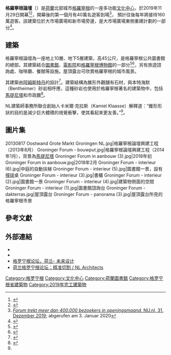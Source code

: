 {{Expand language|1=nl|time=2021-01-12T13:30:50+00:00}}

{{Infobox building
 |name              = 格羅寧根論壇<br>Forum Groningen
 |image             = Groninger Forum.jpg
 |image_size        = 275
 |caption           = 格羅寧根論壇（2019年3月）
 |mapframe-zoom     = 14
 |status            = {{Color|green|竣工}}
 |building_type     = [[文化中心|文化中心]]（圖書館、電影院、博物館）
 |location          = [[格羅寧根省|格羅寧根省]][[格羅寧根|格羅寧根]] Nieuwe Markt 1
 |location_country  = {{NED}}
 |coordinates       = {{nowr|{{coord|53|13|7.70|N|6|34|12.85|E|type:landmark_region:NL-ESX_source:nlwiki|display=inline,title}}}}
 |start_date        = {{start date|2012|10|31|df=y}}
 |opened            = {{end date|2019|11|29|df=y}}
 |cost              = [[歐元|€]]1.4億
 |height            = {{convert|45|m|ft|0|abbr=off|sp=us}}
 |structural_system = 鋼筋混凝土和鋼材
 |floor_count       = 10 + 5地下停車場
 |floor_area        = {{convert|17000|m2|sqft|-2|abbr=on}}
 |architecture_firm = {{link-nl|NL建築師事務所|NL Architects}}
 |main_contractor   = {{link-en|皇家BAM集團|Royal BAM Group}}
 |website           = {{URL|www.forum.nl/en}}
}}

'''格羅寧根論壇'''（{{lang-nl|Forum Groningen}}）是[[荷蘭|荷蘭]]北部城市[[格羅寧根|格羅寧根]]的一座多功能[[文化中心|文化中心]]，於2019年11月29日開幕<ref>{{Cite web |url=https://www.dvhn.nl/groningen/Groninger-Forum-opent-op-29-november-en-gaat-Forum-Groningen-heten-poll-24754433.html |title=Dagblad van het Noorden - Groninger Forum opent op 29 november (en gaat Forum Groningen heten + poll) |access-date=2021-01-12 |archive-date=2020-12-04 |archive-url=https://web.archive.org/web/20201204050356/https://www.dvhn.nl/groningen/Groninger-Forum-opent-op-29-november-en-gaat-Forum-Groningen-heten-poll-24754433.html |dead-url=no }}</ref><ref>{{cite book|last1 = Hoogers|first1 = M.|last2 = Tops|first2 = P. W.|date = 2005|title = Hoe het referendum werd gewonnen: een evaluatie van het Groninger referendum van 29 juni 2005|publisher = 蒂尔堡政治与管理学院}}</ref>，開幕後的第一個月有40萬名遊客到場<ref>[https://www.nu.nl/groningen/6020985/forum-trekt-meer-dan-400000-bezoekers-in-openingsmaand.html ''Forum trekt meer dan 400.000 bezoekers in openingsmaand.'' NU.nl, 31. Dezember 2019;] {{Wayback|url=https://www.nu.nl/groningen/6020985/forum-trekt-meer-dan-400000-bezoekers-in-openingsmaand.html |date=20210113170441 }} abgerufen am 3. Januar 2020</ref>，
預計往後每年將接待160萬遊客。該建築位於大市場廣場和新市場旁邊，是大市場廣場東側重建計劃的一部分<ref>{{cite news|title = Twee jaar te laat en dubbel zo duur|url = https://nos.nl/artikel/2312613|language = nl|agency = [[Nederlandse_Omroep_Stichting|NOS]]|date = 2019-11-29|archive-url = https://web.archive.org/web/20191130155719/https://nos.nl/artikel/2312613-twee-jaar-te-laat-en-dubbel-zo-duur-maar-het-forum-groningen-is-nu-open.html|archive-date = 2019-11-30|accessdate = 2020-01-23}}</ref>。

==建築==
格羅寧根論壇為一座地上10層、地下5層建築，高45公尺，是格羅寧根公共圖書館的總部。其建築結合[[圖書館|圖書館]]、[[電影院|電影院]]和[[格羅寧根博物館|格羅寧根博物館]]的一部分<ref>{{Cite web|url=http://rtvnoord.nl/artikel/artikel.asp?p=101970 |title=Groninger Forum gaat er komen |publisher=RTV Noord |date=6 July 2011}}</ref><ref>{{Cite web|url=http://rtvnoord.nl/artikel/artikel.asp?p=103138 |title=Werkzaamheden Forum van start |date=29 August 2011 |publisher=RTV Noord}}</ref>，另有旅遊諮詢處、咖啡廳、餐館等設施。屋頂露台可欣賞格羅寧根的城市風景。

其建築由[[阿姆斯特丹|阿姆斯特丹]]的{{link-nl|NL建築師事務所|NL Architects}}設計<ref>{{cite web |author1=李敏 |title=荷兰格罗宁根论坛：精准切割 / NL Architects |url=https://www.archiposition.com/items/20201104024050 |website=|publisher=Project title: Forum Groningen  Client: Municipality of Groningen  Delegated client: TwynstraGudde  Location: Groningen, The Netherlands  Size: 17,000 m2 +10,000 m2 parking area  Design: 2006 (Competition, 1st prize)  Completion: 2019  Architect: NL Architects with ABT Engineering  Design Team: (NL Architects) Pieter Bannenberg, Kamiel Klaasse, Walter van Dijk, Thijs van Bijsterveldt, Florent Le Corre, Sören Grünert, Iwan Hameleers, Sybren Hoek, Kirsten Hüsig, Mathieu Landelle, Zhongnan Lao, Barbara Luns, Gert Jan Machiels, Sarah Möler, Gerbrand van Oostveen, Giulia Pastore, Guus Peters, Jose Ramon Vives, Laura Riañ Lopez, Arne van Wees, Zofia Wojdyga, Gen Yamamoto with Christian Asbo, Nicolo Bertino, Jonathan Cottereau, Marten Dashorst, Rebecca Eng, Antoine van Erp, Tan Gaofei, Sylvie Hagens, Britta Harnacke, Jana Heidacker, Sergio Hernandez Benta, Johannes Hübner, Yuseke Iwata, Cho Junghwa, Linda Kronmüller, Jakub Kupikowski, Katarina Labathova, Ana Lagoa Pereira Gomes, Qian Lan, Justine Lemesre, Amadeo Linke, Fabian Lutter, Rune Madsen, Phil Mallysh, José Maria Matteo Torres, Victoria Meniakina, Shuichiro Mitomo, Solène Muscato, Lea Olsson, Pauline  Rabjeau, Thomas Scherzer, Michael Schoner, Martijn Stoffels, Jasper Schuttert, Bartek Tromczynski, Carmen Valtierra, Elisa Ventura, Benedict Vökel, Vittoria Volpi, Murk Wymenga, Qili Yang, Yena Young, Alessandro Zanini.  Architectural Engineering: ABT with NL Architects  Interior Design: NL Architects i.c.w.: deMunnik-deJong-Steinhauser, &Prast&Hooft, Tank, Northern Light.  Building Engineer (incl Geotechnical): ABT  Structural Engineer: ABT  Building costs: ABT  Building Physics, Acoustics and Safety: DGMR  Technical Installations: Huisman en van Muijen HVM  Acoustics: Peutz  Contractor: BAM  Seismic engineering: ABT i.c.w. BORG & BAM Advies & Engineering  Art in Parking: Nicky Assmann |accessdate=2021-01-12}}</ref>。建築結構為錐形外觀舖有石材，與本特海默（Bentheimer）砂岩相呼應，這種砂岩也使用於格羅寧根著名的建築物中，包括[[馬提尼塔|馬提尼塔]]和市政廳<ref name=未來視角>{{cite web |title=NL Architects unveils Forum Groningen as a “cultural department store”｜NL建築師事務所宣布格羅寧根論壇為“文化百貨商店” |url=https://www.futureview360.com/2020/01/20/nl-architects-unveils-forum-groningen-as-a-cultural-department-store%EF%BD%9Cnl%E5%BB%BA%E7%AF%89%E5%B8%AB%E4%BA%8B%E5%8B%99%E6%89%80%E5%AE%A3%E5%B8%83%E6%A0%BC%E7%BE%85%E5%AF%A7%E6%A0%B9%E8%AB%96/ |website=未來視角 360°
|accessdate=2021-01-12}}</ref>。

NL建築師事務所聯合創始人卡米爾·克拉斯（Kamiel Klaasse）解釋道：“錐形形狀的目的是減少巨大體積的視覺衝擊，使其看起來更友善。”<ref name=未來視角/>。

== 圖片集 ==
<gallery heights="200" widths="250">
20130817 Oostwand Grote Markt Groningen NL.jpg|格羅寧根論壇興建工程（2013年8月）
Groninger Forum - bouwput.jpg|格羅寧根論壇興建工程（2014年1月），背景為[[馬提尼塔|馬提尼塔]]
Groninger Forum in aanbouw (3).jpg|2018年初
Groninger Forum in aanbouw.jpg|2018年2月
Groninger Forum - interieur (6).jpg|中庭的自動扶梯
Groninger Forum - interieur (5).jpg|圖書館一景，設有[[撞球|撞球]]桌
Groninger Forum - interieur (3).jpg|書櫃
Groninger Forum - interieur (2).jpg|圖書館一景
Groninger Forum - interieur (4).jpg|建築物側面的空間
Groninger Forum - interieur (1).jpg|圖書館諮詢台
Groninger Forum - dakterras.jpg|屋頂露台
Groninger Forum - panorama (3).jpg|屋頂露台所見的格羅寧根市景
</gallery>

== 參考文獻 ==
{{reflist}}

== 外部連結 ==
{{Commons category|2=Forum Groningen}}
* {{Official website}}
* {{Worldcat subject|viaf-3469149235094576690003}}
*[http://www.vooood.com/list/post/1120440/ 格罗宁根论坛，荷兰- 未来设计]
*[https://www.archiposition.com/items/20201104024050 荷兰格罗宁根论坛：精准切割 / NL Architects]

{{Authority control}}

[[Category:格罗宁根|Category:格罗宁根]]
[[Category:文化中心|Category:文化中心]]
[[Category:荷蘭圖書館|Category:荷蘭圖書館]]
[[Category:格罗宁根省建築物|Category:格罗宁根省建築物]]
[[Category:2019年完工建築物|Category:2019年完工建築物]]